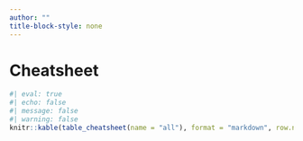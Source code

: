 ```yaml
---
author: ""
title-block-style: none
---
```


# Cheatsheet {.unnumbered}

```r
#| eval: true
#| echo: false
#| message: false
#| warning: false
knitr::kable(table_cheatsheet(name = "all"), format = "markdown", row.names = FALSE)
```

